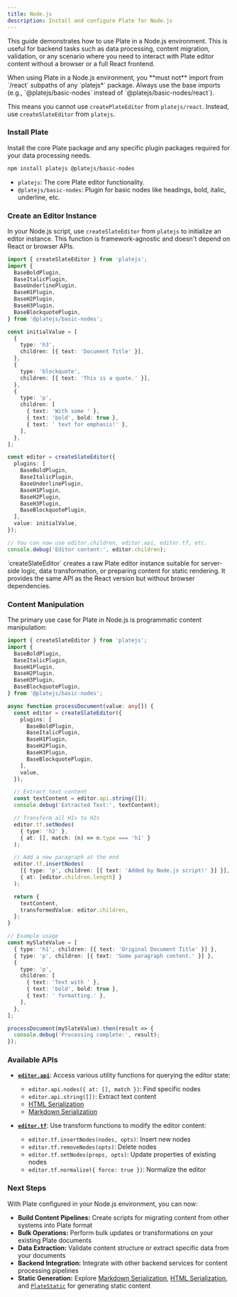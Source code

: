 ```yaml
---
title: Node.js
description: Install and configure Plate for Node.js
---
```


This guide demonstrates how to use Plate in a Node.js environment. This is useful for backend tasks such as data processing, content migration, validation, or any scenario where you need to interact with Plate editor content without a browser or a full React frontend.

<Callout type="warning" title="Key Node.js Constraint">
  When using Plate in a Node.js environment, you **must not** import from `/react` subpaths of any `platejs*` package. Always use the base imports (e.g., `@platejs/basic-nodes` instead of `@platejs/basic-nodes/react`).

  This means you cannot use `createPlateEditor` from `platejs/react`. Instead, use `createSlateEditor` from `platejs`.
</Callout>

<Steps>

### Install Plate

Install the core Plate package and any specific plugin packages required for your data processing needs.

```bash
npm install platejs @platejs/basic-nodes
```

-   `platejs`: The core Plate editor functionality.
-   `@platejs/basic-nodes`: Plugin for basic nodes like headings, bold, italic, underline, etc.

### Create an Editor Instance

In your Node.js script, use `createSlateEditor` from `platejs` to initialize an editor instance. This function is framework-agnostic and doesn't depend on React or browser APIs.

```typescript title="scripts/process-content.ts"
import { createSlateEditor } from 'platejs';
import {
  BaseBoldPlugin,
  BaseItalicPlugin,
  BaseUnderlinePlugin,
  BaseH1Plugin,
  BaseH2Plugin,
  BaseH3Plugin,
  BaseBlockquotePlugin,
} from '@platejs/basic-nodes';

const initialValue = [
  {
    type: 'h3',
    children: [{ text: 'Document Title' }],
  },
  {
    type: 'blockquote',
    children: [{ text: 'This is a quote.' }],
  },
  {
    type: 'p',
    children: [
      { text: 'With some ' },
      { text: 'bold', bold: true },
      { text: ' text for emphasis!' },
    ],
  },
];

const editor = createSlateEditor({
  plugins: [
    BaseBoldPlugin,
    BaseItalicPlugin,
    BaseUnderlinePlugin,
    BaseH1Plugin,
    BaseH2Plugin,
    BaseH3Plugin,
    BaseBlockquotePlugin,
  ],
  value: initialValue,
});

// You can now use editor.children, editor.api, editor.tf, etc.
console.debug('Editor content:', editor.children);
```

<Callout type="info">
  `createSlateEditor` creates a raw Plate editor instance suitable for server-side logic, data transformation, or preparing content for static rendering. It provides the same API as the React version but without browser dependencies.
</Callout>

### Content Manipulation

The primary use case for Plate in Node.js is programmatic content manipulation:

```typescript title="scripts/transform-content.ts"
import { createSlateEditor } from 'platejs';
import {
  BaseBoldPlugin,
  BaseItalicPlugin,
  BaseH1Plugin,
  BaseH2Plugin,
  BaseH3Plugin,
  BaseBlockquotePlugin,
} from '@platejs/basic-nodes';

async function processDocument(value: any[]) {
  const editor = createSlateEditor({
    plugins: [
      BaseBoldPlugin,
      BaseItalicPlugin,
      BaseH1Plugin,
      BaseH2Plugin,
      BaseH3Plugin,
      BaseBlockquotePlugin,
    ],
    value,
  });

  // Extract text content
  const textContent = editor.api.string([]);
  console.debug('Extracted Text:', textContent);

  // Transform all H1s to H2s
  editor.tf.setNodes(
    { type: 'h2' },
    { at: [], match: (n) => n.type === 'h1' }
  );

  // Add a new paragraph at the end
  editor.tf.insertNodes(
    [{ type: 'p', children: [{ text: 'Added by Node.js script!' }] }],
    { at: [editor.children.length] }
  );

  return {
    textContent,
    transformedValue: editor.children,
  };
}

// Example usage
const mySlateValue = [
  { type: 'h1', children: [{ text: 'Original Document Title' }] },
  { type: 'p', children: [{ text: 'Some paragraph content.' }] },
  {
    type: 'p',
    children: [
      { text: 'Text with ' },
      { text: 'bold', bold: true },
      { text: ' formatting.' },
    ],
  },
];

processDocument(mySlateValue).then(result => {
  console.debug('Processing complete:', result);
});
```

### Available APIs

-   **[`editor.api`](/docs/api/slate/editor-api)**: Access various utility functions for querying the editor state:
    -   `editor.api.nodes({ at: [], match })`: Find specific nodes
    -   `editor.api.string([])`: Extract text content
    -   [HTML Serialization](/docs/html)
    -   [Markdown Serialization](/docs/markdown)

-   **[`editor.tf`](/docs/api/slate/editor-transforms)**: Use transform functions to modify the editor content:
    -   `editor.tf.insertNodes(nodes, opts)`: Insert new nodes
    -   `editor.tf.removeNodes(opts)`: Delete nodes
    -   `editor.tf.setNodes(props, opts)`: Update properties of existing nodes
    -   `editor.tf.normalize({ force: true })`: Normalize the editor

</Steps>

### Next Steps

With Plate configured in your Node.js environment, you can now:

*   **Build Content Pipelines:** Create scripts for migrating content from other systems into Plate format
*   **Bulk Operations:** Perform bulk updates or transformations on your existing Plate documents
*   **Data Extraction:** Validate content structure or extract specific data from your documents
*   **Backend Integration:** Integrate with other backend services for content processing pipelines
*   **Static Generation:** Explore [Markdown Serialization](/docs/markdown), [HTML Serialization](/docs/html), and [`PlateStatic`](/docs/plate-static) for generating static content
